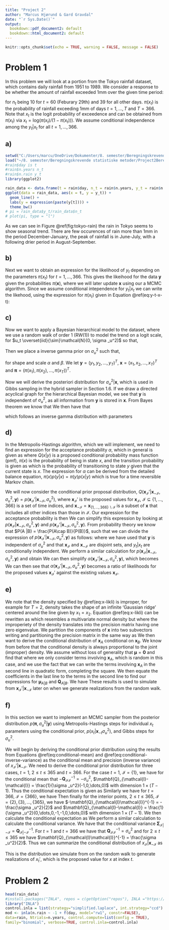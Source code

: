 ```yaml
---
title: "Project 2"
author: "Marcus Hjørund & Gard Gravdal"
date: "`r Sys.Date()`"
output:
  bookdown::pdf_document2: default
  bookdown::html_document2: default
---
```


```r
knitr::opts_chunk$set(echo = TRUE, warning = FALSE, message = FALSE)
```

# Problem 1

In this problem we will look at a portion from the Tokyo rainfall dataset, which contains daily rainfall from 1951 to 1989. We consider a response to be whether the amount of rainfall exceeded 1mm over the given time period:

\begin{equation}
y_t|x_t \sim \text{Bin}(n_t, \pi (x_t)), \; \pi (x_t) = \frac{\exp (x_t)}{1 + \exp (x_t)} = \frac{1}{1 + \exp (-x_t)},(\#eq:y-t-x-t) 
\end{equation}

for $n_t$ being $10$ for $t = 60$ (Feburary 29th) and 39 for all other days. $\pi (x_t)$ is the probability of rainfall exceeding 1mm of days $t = 1,\ldots , T$ and $T = 366$. Note that $x_t$ is the logit probability of exceedence and can be obtained from $\pi (x_t)$ via $x_t = \text{log}(\pi (x_t)/(1-\pi (x_t)))$. We assume conditional independence among the $y_t | x_t$ for all $t = 1, \ldots , 366$. 

## a)

```r
setwd("C:/Users/marcu/OneDrive/Dokumenter/8. semester/Beregningskrevende statistiske metoder/Project2Beregningskrevende")
load("~/8. semester/Beregningskrevende statistiske metoder/Project2Beregningskrevende/rain.rda")
#rain$day is t
#rain$n.years n_t
#rain$n.rain y_t
library(ggplot2)
```

```r
rain_data <- data.frame(t = rain$day, n_t = rain$n.years, y_t = rain$n.rain)
ggplot(data = rain_data, aes(x = t, y = y_t)) +
  geom_line() + 
  labs(y = expression(paste(y[t]))) + 
  theme_bw()
# pi = rain_data$y_t/rain_data$n_t
# plot(pi, type = "l")
```

As we can see in Figure \@ref(fig:tokyo-rain) the rain in Tokyo seems to show seasonal trend. There are few occurences of rain more than 1mm in the period December-January, the peak of rainfall is in June-July, with a following drier period in August-September. 

## b)

Next we want to obtain an expression for the likelihood of $y_t$ depending on the parameters $\pi (x_t)$ for $t = 1, \ldots , 366$. This gives the likeihood for the data $\boldsymbol{y}$ given the probabilities $\pi(\boldsymbol{x})$, where we will later update $\boldsymbol{x}$ using our a MCMC algorithm. Since we assume conditional intependence for $y_t|x_t$ we can write the likehood, using the expression for $\pi (x_t)$ given in Equation \@ref(eq:y-t-x-t):

\begin{align}
L(\pi (\boldsymbol{x}) |\boldsymbol{y}) &= \prod _{t = 1}^T {n_t \choose y_t} \left(\frac{\exp (x_t)}{1+\exp (x_t)}\right)^{y_t}\left(1-\frac{\exp (x_t)}{1+\exp (x_t)}\right) ^{n_t-y_t} \nonumber \\
 &= \prod _{t = 1}^T {n_t \choose y_t} \left(\frac{\exp (x_t)}{1+\exp (x_t)}\right)^{y_t}\left(\frac{1}{1+\exp (x_t)}\right) ^{n_t-y_t} \nonumber \\
 &= \prod _{t = 1}^T {n_t \choose y_t} \frac{\exp (x_t y_t)}{(1 + \exp (x_t))^{n_t}}
\end{align}

## c)

Now we want to apply a Bayesian hierarchical model to the dataset, where we use a random walk of order 1 (RW(1)) to model the trend on a logit scale,
\begin{equation*}
x_t = x_{t-1} + u_t ,
\end{equation*}
for $u_t \overset{iid}{\sim}\mathcal{N}(0, \sigma _u^2)$ so that,
\begin{equation}
p(\boldsymbol{x}|\sigma _u^2) \propto \prod_{t = 2}^T \frac{1}{\sigma _u}\exp \left\{-\frac{1}{2\sigma _u^2}(x_t - x_{t-1})^2\right\}.
(\#eq:x-likli)
\end{equation}

Then we place a inverse gamma prior on $\sigma _u^2$ such that, 

\begin{equation*}
p(\sigma _u^2) = \frac{\beta ^{\alpha}}{\Gamma (\alpha)}(1/\sigma _u^2)^{\alpha +1} \exp (-\beta /\sigma _u^2)
\end{equation*}
for shape and scale $\alpha$ and $\beta$. We let $\boldsymbol{y} = (y_1, y_2, \ldots ,y_T)^T$, $\boldsymbol{x} = (x_1, x_2 , \ldots , x_T)^T$ and $\boldsymbol{\pi} = (\pi (x_1), \pi (x_2), \ldots , \pi (x_T))^T$.


Now we will derive the posteriori distribution for $\sigma _u^2|\boldsymbol{x}$, which is used in Gibbs sampling in the hybrid sampler in Section 1.6. If we draw a directed acyclical graph for the hierarchical Bayesian model, we see that $\boldsymbol{y}$ is independent of $\sigma _u^2$, as all information from $\boldsymbol{y}$ is stored in $\boldsymbol{x}$. From Bayes theorem we know that 
\begin{equation*}
p(\sigma _u^2|\boldsymbol{y}, \boldsymbol{x}) \propto p(\sigma _u^2) p(\boldsymbol{x}|\sigma _u^2).
\end{equation*}
We then have that 

\begin{align}
p(\sigma _u^2|\boldsymbol{x}, \boldsymbol{y}) &\propto \frac{\beta ^{\alpha}}{\Gamma (\alpha)}(1/\sigma _u^2)^{\alpha +1} \exp (-\beta /\sigma _u^2) \prod _{t = 2}^T\frac{1}{\sigma _u}\exp \left\{-\frac{1}{2\sigma _u^2}(x_t - x_{t-1})^2\right\} \nonumber \\
&= \frac{\beta ^{\alpha}}{\Gamma (\alpha)}(1/\sigma _u^2)^{\alpha +1} \exp (-\beta /\sigma _u^2) \cdot (\sigma _u^2)^{-\frac{T-1}{2}}\exp \left\{-\frac{1}{2\sigma _u^2} \sum_{t=2}^{T}(x_t - x_{t-1})^2\right\} \nonumber \\
&\propto (\sigma _u^2)^{-(\alpha + \frac{T-1}{2}+1)}\exp \left\{-\frac{1}{\sigma_u^2}\left(\beta + \frac{1}{2}\sum_{t = 2}^T(x_t - x_{t-1})^2\right)\right\}
\end{align}
which follows an inverse gamma distribution with parameters 
\begin{equation*}
\alpha ^* = \alpha +\frac{T-1}{2}\; \text{and} \; \beta ^* = \beta + \frac{1}{2}\sum_{t = 2}^T(x_t - x_{t-1})^2.
\end{equation*}

## d)

In the Metropolis-Hastings algorithm, which we will implement, we need to find an expression for the acceptance probability $\alpha$, which in general is given as 
\begin{equation*}
\alpha (y|x) = \min \left\{1, \frac{\pi (y) Q(x|y)}{\pi (x)Q(y|x)}\right\}
\end{equation*}
where $Q(x|y)$ is a proposed conditional probability mass function (pmf), $\pi (x)$ is the probability of being in state $x$, and the transition probability is given as 
\begin{equation*}
p(y|x) = \begin{cases}
Q(y|x)\alpha(y|x) & \text{for } y \neq x  \\
1- \sum_{y \neq x}Q(y|x)\alpha (y|x) &\text{for } y = x \end{cases}
\end{equation*}
which is the probability of transitioning to state $y$ given that the current state is $x$. The expression for $\alpha$ can be derived from the detailed balance equation, $\pi (x) p(y|x) = \pi (y) p(x|y)$ which is true for a time reversible Markov chain. 

We will now consider the conditional prior proposal distribution, $Q(\boldsymbol{x}_\mathcal{I}'|\boldsymbol{x}_{-\mathcal{I}},\sigma _u^2, \boldsymbol{y}) = p(\boldsymbol{x}_\mathcal{I}'|\boldsymbol{x}_{-\mathcal{I}},\sigma _u^2)$, where $\boldsymbol{x}_\mathcal{I}'$ is the proposed values for $\boldsymbol{x}_\mathcal{I}$, $\mathcal{I} \subseteq \{1,\ldots ,366\}$ is a set of time indices, and $\boldsymbol{x}_{-\mathcal{I}}= \boldsymbol{x}_{\{1,\ldots ,366\}\backslash \mathcal{I}}$ is a subset of $\boldsymbol{x}$ that includes all other indices than those in $\mathcal{I}$. Our expression for the acceptance probability is then 
\begin{align*}
\alpha (\boldsymbol{x}_\mathcal{I}'|\boldsymbol{x}_{-\mathcal{I}}, \sigma _u^2, \boldsymbol{y}) &= \min \left\{1, \frac{\pi(\boldsymbol{x}_\mathcal{I}'|\boldsymbol{x}_{-\mathcal{I}},\sigma _u^2, \boldsymbol{y})Q(\boldsymbol{x}_{\mathcal{I}}|\boldsymbol{x}_\mathcal{I}', \boldsymbol{x}_{-\mathcal{I}}, \sigma _u^2, \boldsymbol{y})}{\pi(\boldsymbol{x}_\mathcal{I}|\boldsymbol{x}_{-\mathcal{I}},\sigma _u^2, \boldsymbol{y})Q(\boldsymbol{x}_{\mathcal{I}}'|\boldsymbol{x}_\mathcal{I}, \boldsymbol{x}_{-\mathcal{I}}, \sigma _u^2, \boldsymbol{y})}\right\} \nonumber \\
&= \min \left\{1, \frac{p(\boldsymbol{x}_\mathcal{I}'|\boldsymbol{x}_{-\mathcal{I}},\sigma _u^2, \boldsymbol{y})p(\boldsymbol{x}_{\mathcal{I}}|\boldsymbol{x}_{-\mathcal{I}}, \sigma _u^2)}{p(\boldsymbol{x}_\mathcal{I}|\boldsymbol{x}_{-\mathcal{I}},\sigma _u^2, \boldsymbol{y})p(\boldsymbol{x}_{\mathcal{I}}'|\boldsymbol{x}_{-\mathcal{I}}, \sigma _u^2)}\right\}. 
\end{align*}
We can simplify this expression by looking at $p(\boldsymbol{x}_\mathcal{I}|\boldsymbol{x}_{-\mathcal{I}},\sigma _u^2, \boldsymbol{y})$ and $p(\boldsymbol{x}_\mathcal{I}'|\boldsymbol{x}_{-\mathcal{I}},\sigma _u^2, \boldsymbol{y})$. From probability theory we know that $P(A |B) = \frac{P(A\cap B)}{P(B)}$, such that we can divide the expression of $p(\boldsymbol{x}_\mathcal{I}'|\boldsymbol{x}_{-\mathcal{I}},\sigma _u^2, \boldsymbol{y})$ as follows:
\begin{align*}
p(\boldsymbol{x}_\mathcal{I}'|\boldsymbol{x}_{-\mathcal{I}},\sigma _u^2, \boldsymbol{y}) &= \frac{p(\boldsymbol{x}_\mathcal{I}',\boldsymbol{y}|\boldsymbol{x}_{-\mathcal{I}},\sigma _u^2)}{p(\boldsymbol{y}|\boldsymbol{x}_{-\mathcal{I}},\sigma _u^2)} = \frac{p(\boldsymbol{y}|\boldsymbol{x}_\mathcal{I}',\boldsymbol{x}_{-\mathcal{I}},\sigma _u^2)\cdot p(\boldsymbol{x}_\mathcal{I}'|\boldsymbol{x}_{-\mathcal{I}}, \sigma _u^2)}{p(\boldsymbol{y}|\boldsymbol{x}_{-\mathcal{I}},\sigma _u^2)}\\
&= \frac{p(\boldsymbol{y}_\mathcal{I}|\boldsymbol{x}_\mathcal{I}')\cdot p(\boldsymbol{y}_{-\mathcal{I}}|\boldsymbol{x}_{-\mathcal{I}})\cdot p(\boldsymbol{x}_\mathcal{I}'|\boldsymbol{x}_{-\mathcal{I}},\sigma _u^2)}{p(\boldsymbol{y}|\boldsymbol{x}_{-\mathcal{I}})}
\end{align*}
where we have used that $\boldsymbol{y}$ is independent of $\sigma _u^2$ and that $\boldsymbol{x}_\mathcal{I}$ and $\boldsymbol{x}_{-\mathcal{I}}$ are disjoint sets, and $y_t|x_t$ are conditionally independent. We perform a similar calculation for $p(\boldsymbol{x}_\mathcal{I}|\boldsymbol{x}_{-\mathcal{I}},\sigma _u^2, \boldsymbol{y})$ and obtain 
\begin{equation*}
p(\boldsymbol{x}_\mathcal{I}|\boldsymbol{x}_{-\mathcal{I}},\sigma _u^2, \boldsymbol{y}) = \frac{p(\boldsymbol{y}_\mathcal{I}|\boldsymbol{x}_\mathcal{I})\cdot p(\boldsymbol{y}_{-\mathcal{I}}|\boldsymbol{x}_{-\mathcal{I}})\cdot p(\boldsymbol{x}_\mathcal{I}|\boldsymbol{x}_{-\mathcal{I}},\sigma _u^2)}{p(\boldsymbol{y}|\boldsymbol{x}_{-\mathcal{I}})}.
\end{equation*}
We can then simplify $\alpha (\boldsymbol{x}_\mathcal{I}'|\boldsymbol{x}_{-\mathcal{I}}, \sigma _u^2, \boldsymbol{y})$, which becomes 
\begin{equation}
\alpha (\boldsymbol{x}_\mathcal{I}'|\boldsymbol{x}_{-\mathcal{I}}, \sigma _u^2, \boldsymbol{y}) = \min \left\{1, \frac{p(\boldsymbol{x}_\mathcal{I}'|\boldsymbol{x}_{-\mathcal{I}},\sigma _u^2, \boldsymbol{y})p(\boldsymbol{x}_{\mathcal{I}}|\boldsymbol{x}_{-\mathcal{I}}, \sigma _u^2)}{p(\boldsymbol{x}_\mathcal{I}|\boldsymbol{x}_{-\mathcal{I}},\sigma _u^2, \boldsymbol{y})p(\boldsymbol{x}_{\mathcal{I}}'|\boldsymbol{x}_{-\mathcal{I}}, \sigma _u^2)}\right\} = \min \left\{1, \frac{p(\boldsymbol{y}_\mathcal{I}|\boldsymbol{x}_\mathcal{I}')}{p(\boldsymbol{y}_\mathcal{I}|\boldsymbol{x}_\mathcal{I})}\right\}.
\end{equation}
We can then see that $\alpha (\boldsymbol{x}_\mathcal{I}'|\boldsymbol{x}_{-\mathcal{I}}, \sigma _u^2, \boldsymbol{y})$ becomes a ratio of likelihoods for the proposed values $\boldsymbol{x}_\mathcal{I}'$ against the existing values $\boldsymbol{x}_\mathcal{I}$.

## e)

We note that the density specified by \@ref(eq:x-likli) is improper, for example for $T = 2$, density takes the shape of an infinite 'Gaussian ridge' centered around the line given by $x_1 = x_2$. Equation \@ref(eq:x-likli) can be rewritten as 
\begin{equation}
p(\boldsymbol{x}|\sigma _u^2) \propto \exp \left\{-\frac{1}{2}\boldsymbol{x}^T\mathbf{Q}\boldsymbol{x}\right\}
\end{equation}
which resembles a multivariate normal density but where the improperiety of the density translates into the precision matrix 
\begin{equation*}
\mathbf{Q} = \frac{1}{\sigma _u^2}
\begin{pmatrix}
1 & -1 & & & \\
-1 & 2 & -1 & & \\
& & \ddots  & & \\
& & -1 & 2 & -1 \\
& & & -1 & 1
\end{pmatrix},
\end{equation*}
having one zero eigenvalue. We partition the components of $\boldsymbol{x}$ into two subvectors writing 
\begin{equation*}
\boldsymbol{x} = \begin{pmatrix} \boldsymbol{x}_A \\ \boldsymbol{x}_B \end{pmatrix},
\end{equation*}
and partitioning the precision matrix in the same way as 
\begin{equation*}
\mathbf{Q}= \begin{pmatrix} \mathbf{Q}_{AA} & \mathbf{Q}_{AB} \\
\mathbf{Q}_{BA} & \mathbf{Q}_{BB} \end{pmatrix}.
\end{equation*}
We then want to derive the conditional distribution of $\boldsymbol{x}_A$ conditional on $\boldsymbol{x}_B$. We know from before that the conditional density is always proportional to the joint (improper) density. We assume without loss of generality that $\boldsymbol{\mu} = \boldsymbol{0}$ and find that 
\begin{align*}
f_{\boldsymbol{x}_A|\boldsymbol{x}_B}(\boldsymbol{x}_A) &\propto \exp \left\{-\frac{1}{2}(\boldsymbol{x}_A^T,\boldsymbol{x}_B^T)\begin{bmatrix} \mathbf{Q}_{AA} & \mathbf{Q}_{AB} \\ \mathbf{Q}_{BA} & \mathbf{Q}_{BB} \end{bmatrix}  \begin{pmatrix} \boldsymbol{x}_A \\ \boldsymbol{x}_B \end{pmatrix}\right\} \\
&= \exp \left\{-\frac{1}{2}(\boldsymbol{x}_A^T\mathbf{Q}_{AA}\boldsymbol{x}_A + \boldsymbol{x}_B^T\mathbf{Q}_{BA}\boldsymbol{x}_A + \boldsymbol{x}_A^T\mathbf{Q}_{AB}\boldsymbol{x}_B + \boldsymbol{x}_B^T\mathbf{Q}_{BB}\boldsymbol{x}_B)\right\} \\
&\propto \exp \left\{-\frac{1}{2}(\boldsymbol{x}_A - \boldsymbol{\mu}_{A|B})^T\mathbf{Q}_{AA}(\boldsymbol{x}_B -\boldsymbol{\mu}_{A|B})\right\} \\
&\propto \exp \left\{-\frac{1}{2}(\boldsymbol{x}_A^T\mathbf{Q}_{AA}\boldsymbol{x}_A - \boldsymbol{\mu}_{A|B}^T\mathbf{Q}_{AA}\boldsymbol{x}_A - \boldsymbol{x}_A^T\mathbf{Q}_{AA}\boldsymbol{\mu}_{A|B})\right\}
\end{align*}
where we only consider terms involving $\boldsymbol{x}_A$, which is random in this case, and we use the fact that we can write the terms involving $\boldsymbol{x}_A$ in the second line in quadratic form, completing the square. We then equate the coefficients in the last line to the terms in the second line to find our expressions for $\boldsymbol{\mu}_{A|B}$ and $\mathbf{Q}_{A|B}$. We have 
\begin{align}
-\mathbf{Q}_{AA}\boldsymbol{\mu}_{A|B} = \mathbf{Q}_{AB}\boldsymbol{x}_B \implies \boldsymbol{\mu}_{A|B} &= -\mathbf{Q}_{AA}^{-1}\mathbf{Q}_{AB}\boldsymbol{x}_B (\#eq:conditional-mean)\\ 
\mathbf{Q}_{A|B} &= \mathbf{Q}_{AA} (\#eq:conditional-inverse-variance).
\end{align}
These results is used to simulate from $\boldsymbol{x}_\mathcal{I}'|\boldsymbol{x}_{-\mathcal{I}}$ later on when we generate realizations from the random walk. 

## f)

In this section we want to implement an MCMC sampler from the posterior distribution $p(\boldsymbol{\pi}, \sigma _u^2|\boldsymbol{y})$ using Metropolis-Hastings steps for individual $x_t$ parameters using the conditional prior, $p(x_t|\boldsymbol{x}_{-t}\sigma _u^2)$, and Gibbs steps for $\sigma _u^2$. 

We will begin by deriving the conditional prior distribution using the results from Equations \@ref(eq:conditional-mean) and \@ref(eq:conditional-inverse-variance) as the conditional mean and precision (inverse variance) of $x_\mathcal{I}'|\boldsymbol{x}_{-\mathcal{I}}$. We need to derive the conditional prior distribution for three cases, $t = 1$, $2 \leq t \leq 365$ and $t = 366$. For the case $t = 1$, $\mathcal{I} = \{1\}$, we have for the conditional mean that $-\mathbf{Q}_{\mathcal{I}\mathcal{I}}^{-1} = -\sigma _u^2$, $\mathbf{Q}_{\mathcal{I}-\mathcal{I}} = \frac{1}{\sigma _u^2}(-1,0,\dots,0)$ with dimension $1\times (T-1)$. Thus the conditional expectation is given as 
\begin{equation}
x_\mathcal{I}|\boldsymbol{x}_{-\mathcal{I}} = -\mathbf{Q}_{\mathcal{I}\mathcal{I}}^{-1}\mathbf{Q}_{\mathcal{I}-\mathcal{I}}\boldsymbol{x}_{-\mathcal{I}} = -\sigma _u^2 \cdot \frac{1}{\sigma _u^2}(-1,0,\dots,0)(x_2, x_3, \ldots , x_T)^T = x_2.
\end{equation}
Similarly we have for $t = 366$, $\mathcal{I} = \{366\}$, we have 
\begin{equation}
x_\mathcal{I}|\boldsymbol{x}_{-\mathcal{I}} =  -\sigma _u^2 \cdot \frac{1}{\sigma _u^2}(0,\dots,0,-1)(x_1,\ldots ,x_{364}, x_{365})^T = x_{365}.
\end{equation}
Then finally for the interior points, $2 \leq t \leq 365$, $\mathcal{I} =  \{2\}, \{3\},\ldots, \{365\}$, we have $-\mathbf{Q}_{\mathcal{I}\mathcal{I}}^{-1} = -\frac{\sigma _u^2}{2}$ and $\mathbf{Q}_{\mathcal{I}-\mathcal{I}} = \frac{1}{\sigma _u^2}(0,\dots,0,-1,-1,0,\dots,0)$ with dimension $1\times (T-1)$. We then calculate the conditional expectation as 
\begin{equation}
x_\mathcal{I}|\boldsymbol{x}_{-\mathcal{I}} = -\frac{\sigma _u^2}{2} \cdot \frac{1}{\sigma _u^2}(0,\dots,0,-1,-1,0,\dots,0)(x_1,\ldots ,x_{t-1}, x_{t+1}, \ldots, x_{366})^T = \frac{1}{2}(x_{t-1}+x_{t+1}).
\end{equation}
We perform a similar calculation to calculate the conditional variance. We have that the conditional variance $\mathbf{\Sigma}_{\mathcal{I}|-\mathcal{I}} = \mathbf{Q}_{\mathcal{I}|-\mathcal{I}}^{-1}$. For $t = 1$ and $t = 366$ we have that $\mathbf{Q}_{\mathcal{I}\mathcal{I}}^{-1} = \sigma _u^2$ and for $2\leq t \leq 365$ we have $\mathbf{Q}_{\mathcal{I}\mathcal{I}}^{-1} = \frac{\sigma _u^2}{2}$. Thus we can summarize the conditional distribution of $x_\mathcal{I}|\boldsymbol{x}_{-\mathcal{I}}$ as 
\begin{equation}
x_\mathcal{I}|\boldsymbol{x}_{-\mathcal{I}} \sim \begin{cases}
\mathcal{N}(x_2,\sigma _u^2) &\text{for} \; t = 1\\
\mathcal{N}(\frac{1}{2}(x_{t-1}+x_{t+1}), \frac{\sigma _u^2}{2}) &\text{for} \; t = 2, \ldots ,365 \\
\mathcal{N}(x_{365}, \sigma _u^2) &\text{for} \; t = 366. \end{cases}
\end{equation}

This is the distribution we simulate from on the random walk to generate realizations of $x_t'$, which is the proposed value for $x$ at index $t$. 

# Problem 2

```r
head(rain_data)
#install.packages("INLA", repos = c(getOption("repos"), INLA ="https://inla.r-inla-download.org/R/stable"), dep=TRUE)
library("INLA")
control.inla = list(strategy="simplified.laplace", int.strategy="ccd")
mod <- inla(n.rain ~ -1 + f(day, model="rw1", constr=FALSE),
data=rain, Ntrials=n.years, control.compute=list(config = TRUE),
family="binomial", verbose=TRUE, control.inla=control.inla)
```


